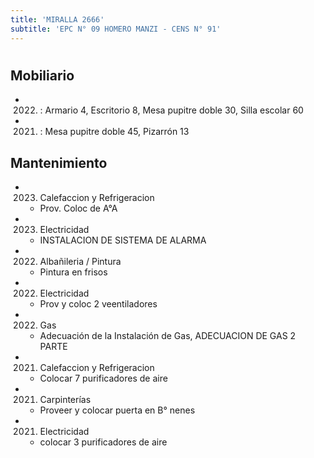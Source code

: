 ```yaml
---
title: 'MIRALLA 2666'
subtitle: 'EPC N° 09 HOMERO MANZI - CENS N° 91'
---
```


#


## Mobiliario

*  (2022) : Armario 4, Escritorio 8, Mesa pupitre doble 30, Silla escolar 60 

*  (2021) : Mesa pupitre doble 45, Pizarrón 13 





## Mantenimiento

*  (2023) Calefaccion y Refrigeracion 
    + Prov. Coloc  de A°A

*  (2023) Electricidad 
    + INSTALACION DE SISTEMA DE ALARMA

*  (2022) Albañileria / Pintura 
    + Pintura en frisos

*  (2022) Electricidad 
    + Prov y coloc 2 veentiladores

*  (2022) Gas 
    + Adecuación de la Instalación de Gas, ADECUACION DE GAS 2 PARTE

*  (2021) Calefaccion y Refrigeracion 
    + Colocar 7 purificadores de aire

*  (2021) Carpinterías 
    + Proveer y colocar puerta en B° nenes

*  (2021) Electricidad 
    + colocar 3 purificadores de aire



